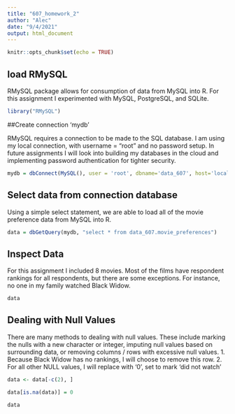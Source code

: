 ```yaml
---
title: "607_homework_2"
author: "Alec"
date: "9/4/2021"
output: html_document
---
```


```r
knitr::opts_chunk$set(echo = TRUE)
```

## load RMySQL

RMySQL package allows for consumption of data from MySQL into R. For this assignment I experimented with MySQL, PostgreSQL, and SQLite.

```r
library("RMySQL")
```

##Create connection 'mydb'

RMySQL requires a connection to be made to the SQL database. I am using my local connection, with username = "root" and no password setup. In future assignments I will look into building my databases in the cloud and implementing password authentication for tighter security.

```r
mydb = dbConnect(MySQL(), user = 'root', dbname='data_607', host='localhost')
```

## Select data from connection database

Using a simple select statement, we are able to load all of the movie preference data from MySQL into R.

```r
data = dbGetQuery(mydb, "select * from data_607.movie_preferences")
```

## Inspect Data

For this assignment I included 8 movies. Most of the films have respondent rankings for all respondents, but there are some exceptions. For instance, no one in my family watched Black Widow.

```r
data
```

## Dealing with Null Values

There are many methods to dealing with null values. These include marking the nulls with a new character or integer, imputing null values based on surrounding data, or removing columns / rows with excessive null values. 
1. Because Black Widow has no rankings, I will choose to remove this row.
2. For all other NULL values, I will replace with '0', set to mark 'did not watch'

```r

data <- data[-c(2), ]

```


```r

data[is.na(data)] = 0

```


```r

data

```

